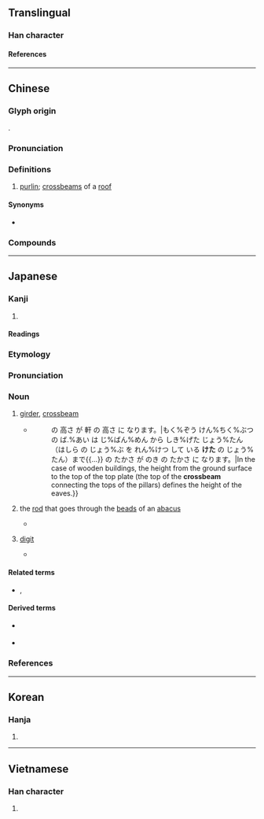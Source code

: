 {{also|航}}
{{character info}}
==Translingual==

===Han character===
{{Han char|rn=75|rad=木|as=06|sn=10|four=41921|canj=DHON|ids=⿰木行}}

====References====
{{Han ref|kx=0525.010|dkj=14754|dj=0913.060|hdz=21201.090|uh=6841}}

----

==Chinese==
{{zh-forms}}

===Glyph origin===
{{Han etym}}
{{Han compound|木|行|c1=s|c2=p|ls=psc}}.

===Pronunciation===
{{zh-pron
|m=héng,háng
|c=haang4,hang4,hong4,hong6
|md=háung
|w=3hhaan
|mc=y
|oc=y
|ma=
|cat=n
}}

===Definitions===
{{zh-hanzi}}

# [[purlin]]; [[crossbeam]]s of a [[roof]]

====Synonyms====
* {{q|Min Dong}} {{zh-l|桁桁}}

===Compounds===
{{zh-der|帆桁|桁架|桁楊|桁端|長桁}}

----

==Japanese==

===Kanji===
{{ja-kanji|grade=|rs=木06}}

# {{rfdef|ja|sort=木06}}

====Readings====
{{ja-readings
|goon=ぎょう<ぎやう, ごう<がう
|kanon=こう<かう
|kun=けた-
}}

===Etymology===
{{wikipedia|lang=ja|桁 (建築)}}
{{ja-kanjitab|けた|yomi=k}}
{{rfe|ja}}

===Pronunciation===
{{ja-pron|けた|acc=0|acc_ref=DJR}}

===Noun===
{{ja-noun|けた}}

# {{lb|ja|construction|sort=けた}} [[girder]], [[crossbeam]] {{rfquote-sense|ja}}
#* {{quote-book|ja|2019|Mori Kōnin and Morimoto Minori|Sugu ni yakudatsu saishin Kenchiku Kijunhō to shidō kyōkai nisshōken no hōritsu to toraburu kaiketsuhō||72|trans-title=Useful guide to the latest Building Standards Act and laws on private driveways, property boundaries, and zoning, with trouble shooting|pageurl=https://books.google.com/books?id=LsvGDwAAQBAJ&pg=PA72}}
#*: {{ja-usex|木%造 建%築%物 の 場%合 は 地%盤%面 から 敷%桁 上%端（柱 の 上%部 を 連%結 して いる '''けた''' の 上%端）まで{{...}}の 高さ が 軒 の 高さ に なります。|もく%ぞう けん%ちく%ぶつ の ば.%あい は じ%ばん%めん から しき%げた じょう%たん（はしら の じょう%ぶ を れん%けつ して いる '''けた''' の じょう%たん）まで{{...}} の たかさ が のき の たかさ に なります。|In the case of wooden buildings, the height from the ground surface to the top of the top plate (the top of the '''crossbeam''' connecting the tops of the pillars) defines the height of the eaves.}} 
# the [[rod]] that goes through the [[bead]]s of an [[abacus]]
#* {{RQ:ja:AB|000129/files/45245_22007}}
#*: {{ja-usex|[[彼]]と[[我れ]]との[[相%違]]は、いわば[[十%露%盤]]の'''桁'''が違っているだけで、喜%助の[[ありがたがる]]二%百%[[文]]に[[相%当]]する[[貯%蓄]]だに、[[こっち]]はないのである。|^かれ と われ と の そう%い は、いわば そ%ろ%ばん の '''けた''' が ちがって いる だけ で、^き%すけ の ありがたがる に%ひゃく%-もん に そう%とう する ちょ%ちく だに、こっち は ない の で ある。|You can say the only difference between us is a '''rod''' on the abacus. Shobei had no such thing as the 200-''mon'' worth of extra funds that was giving Kisuke so much pleasure.<ref>{{R:en:Takasebune}}</ref>}}
# {{lb|ja|arithmetic|sort=けた}} [[digit]] {{gloss|a numeral used in a positional numeral system}}
#: {{ja-usex|'''桁'''溢れ|'''けた''' あふれ|'''digit''' overflow}}
#: {{ja-usex|二%十%進法 で は 八%千 で 四 '''桁''' に 達する。|に%じっ%しんほう で は はっ%せん で よん '''けた''' に たっする。|In base twenty, one reaches four '''digits''' at eight thousand.}}
#* {{quote-book|ja|2015|Yazawa Hisao|Deru toko dake! kihon jōhō gijutsusha||27|trans-title=Just what you need: basics of information technology|pageurl=https://books.google.com/books?id=PSLoCgAAQBAJ&pg=PA27}}
#*: {{ja-usex|16%進%数は、16で'''桁'''上がりする数え方です。16%進%数では、15までを1'''桁'''で表さなければならないので、A～Fを数%字として使って、0、1、2、3、4、5、6、7、8、9、A、B、C、D、E、F、10、……と数えます。|じゅうろく% しん%すう は、 じゅうろく で '''けた''' あがり する かぞえかた です。 じゅうろく% しん%すう で は、 じゅうご まで を いち '''けた''' で あらわさなければ ならない の で、エー～エフ を すう%じ と して つかって、ゼロ、いち、に、さん、よん、ご、ろく、なな、はち、きゅう、エー、ビー、シー、ディー、イー、エフ、いち-ゼロ、…… と かぞえます。|Hexadecimal is a system of counting based on 16 '''digits'''. In hexadecimal, since we need to represent values up to 15 with one '''digit''' we use A to F as numerals, and count 0, 1, 2, 3, 4, 5, 6, 7, 8, 9, A, B, C, D, E, F, 10... and so on.}}

====Related terms====
* {{sense|girder}} {{ja-r|梁|はり|gloss=[[beam]]}}, {{ja-r|棟|むね|gloss=[[ridge]]}}

====Derived terms====
* {{sense|girder}} {{ja-r|橋%桁|はし%げた|gloss=[[bridge girder]]}}
* {{sense|digit}} {{ja-r|桁%外れ|けた%はずれ|gloss=[[incalculable]]}}

===References===
<references />

----

==Korean==

===Hanja===
{{ko-hanja|hangeul=[[항]], [[형]]|eumhun=|rv=hang, hyeong|mr=hang, hyŏng|y=hang, hyeng}}

# {{rfdef|ko|sort=木06}}

----

==Vietnamese==

===Han character===
{{vi-readings|rs=木06|reading=hành}}

# {{rfdef|vi|sort=木06}}